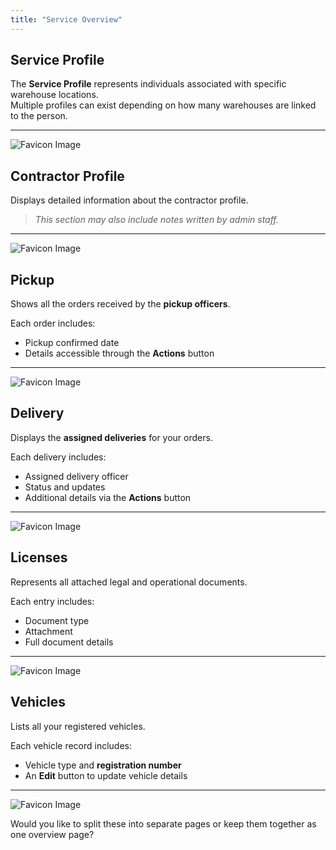 ```yaml
---
title: "Service Overview"
---
```


## Service Profile

The **Service Profile** represents individuals associated with specific warehouse locations.  
Multiple profiles can exist depending on how many warehouses are linked to the person.

---

![Favicon Image](/images/service/serviceprofiles.png)

## Contractor Profile

Displays detailed information about the contractor profile.

> _This section may also include notes written by admin staff._

---

![Favicon Image](/images/service/contractorprofile.png)

## Pickup

Shows all the orders received by the **pickup officers**.

Each order includes:

- Pickup confirmed date
- Details accessible through the **Actions** button

---

![Favicon Image](/images/service/pickup.png)

## Delivery

Displays the **assigned deliveries** for your orders.

Each delivery includes:

- Assigned delivery officer
- Status and updates
- Additional details via the **Actions** button

---

![Favicon Image](/images/service/delivery1.png)

## Licenses

Represents all attached legal and operational documents.

Each entry includes:

- Document type
- Attachment
- Full document details

---

![Favicon Image](/images/service/licenses.png)

## Vehicles

Lists all your registered vehicles.

Each vehicle record includes:

- Vehicle type and **registration number**
- An **Edit** button to update vehicle details

---

![Favicon Image](/images/service/vehicles.png)

Would you like to split these into separate pages or keep them together as one overview page?
